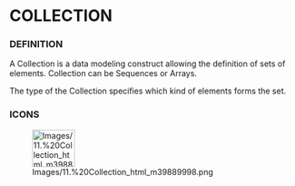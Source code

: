             
= COLLECTION =
 
=== DEFINITION ===
 
A Collection is a data modeling construct allowing the definition of sets of elements. Collection can be Sequences or Arrays.

 
The type of the Collection specifies which kind of elements forms the set.

 
=== ICONS ===
 
[[Image:Images/11.%20Collection_html_m39889998.png|75x66px]]

   